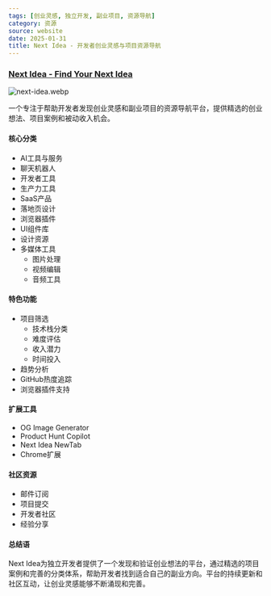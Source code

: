 ```yaml
---
tags: [创业灵感, 独立开发, 副业项目, 资源导航]
category: 资源
source: website
date: 2025-01-31
title: Next Idea - 开发者创业灵感与项目资源导航
---
```


### [Next Idea - Find Your Next Idea](https://nextidea.dev/)

![next-idea.webp](https://img.mengpeng.tech/i/2025/02/07/67a5e7bbe38c1.webp)

一个专注于帮助开发者发现创业灵感和副业项目的资源导航平台，提供精选的创业想法、项目案例和被动收入机会。

#### 核心分类

- AI工具与服务
- 聊天机器人
- 开发者工具
- 生产力工具
- SaaS产品
- 落地页设计
- 浏览器插件
- UI组件库
- 设计资源
- 多媒体工具
  - 图片处理
  - 视频编辑
  - 音频工具

#### 特色功能

- 项目筛选
  - 技术栈分类
  - 难度评估
  - 收入潜力
  - 时间投入
- 趋势分析
- GitHub热度追踪
- 浏览器插件支持

#### 扩展工具

- OG Image Generator
- Product Hunt Copilot
- Next Idea NewTab
- Chrome扩展

#### 社区资源

- 邮件订阅
- 项目提交
- 开发者社区
- 经验分享

#### 总结语

Next Idea为独立开发者提供了一个发现和验证创业想法的平台，通过精选的项目案例和完善的分类体系，帮助开发者找到适合自己的副业方向。平台的持续更新和社区互动，让创业灵感能够不断涌现和完善。 